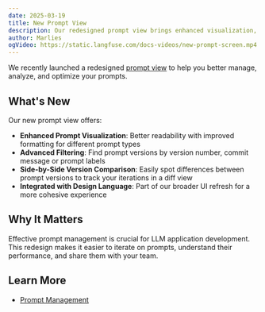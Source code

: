 ```yaml
---
date: 2025-03-19
title: New Prompt View
description: Our redesigned prompt view brings enhanced visualization, version comparison, and search capabilities.
author: Marlies
ogVideo: https://static.langfuse.com/docs-videos/new-prompt-screen.mp4
---
```



<ChangelogHeader />

We recently launched a redesigned [prompt view](/docs/prompts) to help you better manage, analyze, and optimize your prompts.

## What's New

Our new prompt view offers:

- **Enhanced Prompt Visualization**: Better readability with improved formatting for different prompt types
- **Advanced Filtering**: Find prompt versions by version number, commit message or prompt labels 
- **Side-by-Side Version Comparison**: Easily spot differences between prompt versions to track your iterations in a diff view 
- **Integrated with Design Language**: Part of our broader UI refresh for a more cohesive experience

## Why It Matters

Effective prompt management is crucial for LLM application development. This redesign makes it easier to iterate on prompts, understand their performance, and share them with your team.

## Learn More

- [Prompt Management](/docs/prompts)
